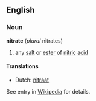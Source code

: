 ==English==
===Noun===
'''nitrate'''
(''plural'' nitrates)
#any [[salt]] or [[ester]] of [[nitric]] [[acid]]

====Translations====
* Dutch: [[nitraat]]

See entry in [[w:nitrate|Wikipedia]] for details.